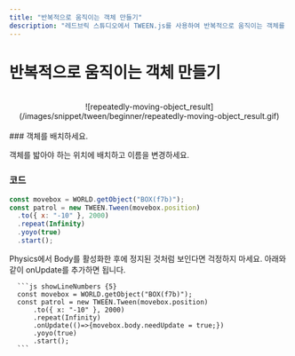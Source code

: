 ```yaml
---
title: "반복적으로 움직이는 객체 만들기"
description: "레드브릭 스튜디오에서 TWEEN.js를 사용하여 반복적으로 움직이는 객체를 만드는 방법을 알아봅니다."
---
```


# 반복적으로 움직이는 객체 만들기

<br/>
<center>![repeatedly-moving-object_result](/images/snippet/tween/beginner/repeatedly-moving-object_result.gif) </center>
<br/>

<Steps>
### 객체를 배치하세요.
  
  객체를 밟아야 하는 위치에 배치하고 이름을 변경하세요. 
  
### 코드

```js showLineNumbers
const movebox = WORLD.getObject("BOX(f7b)");
const patrol = new TWEEN.Tween(movebox.position)
  .to({ x: "-10" }, 2000)
  .repeat(Infinity)
  .yoyo(true)
  .start();
```

  <Callout type="error">
    Physics에서 Body를 활성화한 후에 정지된 것처럼 보인다면 걱정하지 마세요. 아래와 같이 onUpdate를 추가하면 됩니다.

      ```js showLineNumbers {5}
      const movebox = WORLD.getObject("BOX(f7b)");
      const patrol = new TWEEN.Tween(movebox.position)
          .to({ x: "-10" }, 2000)
          .repeat(Infinity)
          .onUpdate(()=>{movebox.body.needUpdate = true;})
          .yoyo(true)
          .start();
      ```
  </Callout>
</Steps>
